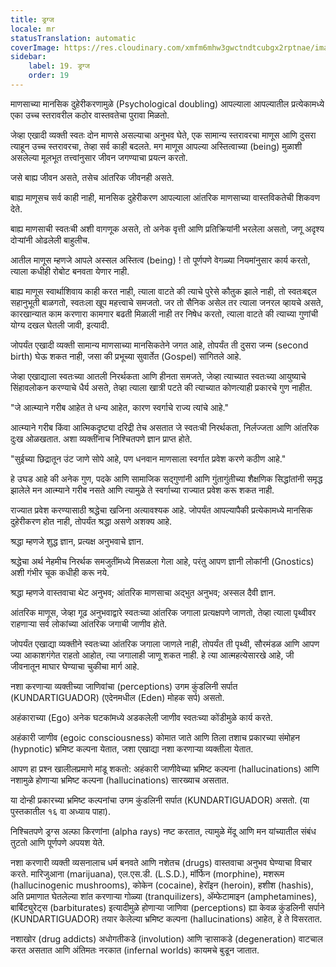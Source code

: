 ```yaml
---
title: ड्रग्ज
locale: mr
statusTranslation: automatic
coverImage: https://res.cloudinary.com/xmfm6mhw3gwctndtcubgx2rptnae/image/upload/v1741354419/small_cover_la_gran_rebelion_28716e29d2.webp
sidebar:
    label: 19. ड्रग्ज
    order: 19
---
```

माणसाच्या मानसिक दुहेरीकरणामुळे (Psychological doubling) आपल्याला आपल्यातील प्रत्येकामध्ये एका उच्च स्तरावरील कठोर वास्तवतेचा पुरावा मिळतो.

जेव्हा एखादी व्यक्ती स्वतः दोन माणसे असल्याचा अनुभव घेते, एक सामान्य स्तरावरचा माणूस आणि दुसरा त्याहून उच्च स्तरावरचा, तेव्हा सर्व काही बदलते. मग माणूस आपल्या अस्तित्वाच्या (being) मुळाशी असलेल्या मूलभूत तत्त्वांनुसार जीवन जगण्याचा प्रयत्न करतो.

जसे बाह्य जीवन असते, तसेच आंतरिक जीवनही असते.

बाह्य माणूसच सर्व काही नाही, मानसिक दुहेरीकरण आपल्याला आंतरिक माणसाच्या वास्तविकतेची शिकवण देते.

बाह्य माणसाची स्वतःची अशी वागणूक असते, तो अनेक वृत्ती आणि प्रतिक्रियांनी भरलेला असतो, जणू अदृश्य दोऱ्यांनी ओढलेली बाहुलीच.

आतील माणूस म्हणजे आपले अस्सल अस्तित्व (being) ! तो पूर्णपणे वेगळ्या नियमांनुसार कार्य करतो, त्याला कधीही रोबोट बनवता येणार नाही.

बाह्य माणूस स्वार्थाशिवाय काही करत नाही, त्याला वाटते की त्याचे पुरेसे कौतुक झाले नाही, तो स्वतःबद्दल सहानुभूती बाळगतो, स्वतःला खूप महत्त्वाचे समजतो. जर तो सैनिक असेल तर त्याला जनरल व्हायचे असते, कारखान्यात काम करणारा कामगार बढती मिळाली नाही तर निषेध करतो, त्याला वाटते की त्याच्या गुणांची योग्य दखल घेतली जावी, इत्यादी.

जोपर्यंत एखादी व्यक्ती सामान्य माणसाच्या मानसिकतेने जगत आहे, तोपर्यंत ती दुसरा जन्म (second birth) घेऊ शकत नाही, जसा की प्रभूच्या सुवार्तेत (Gospel) सांगितले आहे.

जेव्हा एखाद्याला स्वतःच्या आतली निरर्थकता आणि हीनता समजते, जेव्हा त्याच्यात स्वतःच्या आयुष्याचे सिंहावलोकन करण्याचे धैर्य असते, तेव्हा त्याला खात्री पटते की त्याच्यात कोणत्याही प्रकारचे गुण नाहीत.

"जे आत्म्याने गरीब आहेत ते धन्य आहेत, कारण स्वर्गाचे राज्य त्यांचे आहे."

आत्म्याने गरीब किंवा आत्मिकदृष्ट्या दरिद्री तेच असतात जे स्वतःची निरर्थकता, निर्लज्जता आणि आंतरिक दुःख ओळखतात. अशा व्यक्तींनाच निश्चितपणे ज्ञान प्राप्त होते.

"सुईच्या छिद्रातून उंट जाणे सोपे आहे, पण धनवान माणसाला स्वर्गात प्रवेश करणे कठीण आहे."

हे उघड आहे की अनेक गुण, पदके आणि सामाजिक सद्गुणांनी आणि गुंतागुंतीच्या शैक्षणिक सिद्धांतांनी समृद्ध झालेले मन आत्म्याने गरीब नसते आणि त्यामुळे ते स्वर्गाच्या राज्यात प्रवेश करू शकत नाही.

राज्यात प्रवेश करण्यासाठी श्रद्धेचा खजिना अत्यावश्यक आहे. जोपर्यंत आपल्यापैकी प्रत्येकामध्ये मानसिक दुहेरीकरण होत नाही, तोपर्यंत श्रद्धा असणे अशक्य आहे.

श्रद्धा म्हणजे शुद्ध ज्ञान, प्रत्यक्ष अनुभवाचे ज्ञान.

श्रद्धेचा अर्थ नेहमीच निरर्थक समजुतींमध्ये मिसळला गेला आहे, परंतु आपण ज्ञानी लोकांनी (Gnostics) अशी गंभीर चूक कधीही करू नये.

श्रद्धा म्हणजे वास्तवाचा थेट अनुभव; आंतरिक माणसाचा अद्भुत अनुभव; अस्सल दैवी ज्ञान.

आंतरिक माणूस, जेव्हा गूढ अनुभवाद्वारे स्वतःच्या आंतरिक जगाला प्रत्यक्षपणे जाणतो, तेव्हा त्याला पृथ्वीवर राहणाऱ्या सर्व लोकांच्या आंतरिक जगाची जाणीव होते.

जोपर्यंत एखाद्या व्यक्तीने स्वतःच्या आंतरिक जगाला जाणले नाही, तोपर्यंत ती पृथ्वी, सौरमंडळ आणि आपण ज्या आकाशगंगेत राहतो आहोत, त्या जगालाही जाणू शकत नाही. हे त्या आत्महत्येसारखे आहे, जी जीवनातून माघार घेण्याचा चुकीचा मार्ग आहे.

नशा करणाऱ्या व्यक्तीच्या जाणिवांचा (perceptions) उगम कुंडलिनी सर्पात (KUNDARTIGUADOR) (एदेनमधील (Eden) मोहक सर्प) असतो.

अहंकाराच्या (Ego) अनेक घटकांमध्ये अडकलेली जाणीव स्वतःच्या कोंडीमुळे कार्य करते.

अहंकारी जाणीव (egoic consciousness) कोमात जाते आणि तिला तशाच प्रकारच्या संमोहन (hypnotic) भ्रमिष्ट कल्पना येतात, जशा एखाद्या नशा करणाऱ्या व्यक्तीला येतात.

आपण हा प्रश्न खालीलप्रमाणे मांडू शकतो: अहंकारी जाणीवेच्या भ्रमिष्ट कल्पना (hallucinations) आणि नशामुळे होणाऱ्या भ्रमिष्ट कल्पना (hallucinations) सारख्याच असतात.

या दोन्ही प्रकारच्या भ्रमिष्ट कल्पनांचा उगम कुंडलिनी सर्पात (KUNDARTIGUADOR) असतो. (या पुस्तकातील १६ वा अध्याय पाहा).

निश्चितपणे ड्रग्स अल्फा किरणांना (alpha rays) नष्ट करतात, त्यामुळे मेंदू आणि मन यांच्यातील संबंध तुटतो आणि पूर्णपणे अपयश येते.

नशा करणारी व्यक्ती व्यसनालाच धर्म बनवते आणि नशेतच (drugs) वास्तवाचा अनुभव घेण्याचा विचार करते. मारिजुआना (marijuana), एल.एस.डी. (L.S.D.), मॉर्फिन (morphine), मशरूम (hallucinogenic mushrooms), कोकेन (cocaine), हेरॉइन (heroin), हशीश (hashis), अति प्रमाणात घेतलेल्या शांत करणाऱ्या गोळ्या (tranquilizers), ॲम्फेटामाइन (amphetamines), बार्बिट्युरेट्स (barbiturates) इत्यादीमुळे होणाऱ्या जाणिवा (perceptions) ह्या केवळ कुंडलिनी सर्पाने (KUNDARTIGUADOR) तयार केलेल्या भ्रमिष्ट कल्पना (hallucinations) आहेत, हे ते विसरतात.

नशाखोर (drug addicts) अधोगतीकडे (involution) आणि ऱ्हासाकडे (degeneration) वाटचाल करत असतात आणि अंतिमतः नरकात (infernal worlds) कायमचे बुडून जातात.

